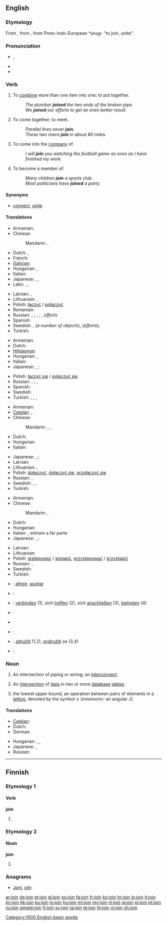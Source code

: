 ==English==

===Etymology===
From {{etyl|fro}} {{term|joindre|lang=fro}}, from {{etyl|la}} {{term|iungo|iungō|join, yoke|lang=la}}, from Proto-Indo-European ''*yeug-'' “to join, unite”.

===Pronunciation===
* {{a|UK}} {{IPA|/ˈdʒɔɪn/}}, {{SAMPA|/"dZOIn/}}
* {{rhymes|ɔɪn}}
* {{audio|en-us-join.ogg|Audio (US)}}

===Verb===
{{en-verb}}

# To [[combine]] more than one item into one; to put together.
#: ''The plumber '''joined''' the two ends of the broken pipe.''
#: ''We '''joined''' our efforts to get an even better result.''
# To come together; to meet.
#: ''Parallel lines never '''join'''.''
#: ''These two rivers '''join''' in about 80 miles.''
# To come into the [[company]] of.
#: ''I will '''join''' you watching the football game as soon as I have finished my work.''
# To become a member of.
#: ''Many children '''join''' a sports club.''
#: ''Most politicians have '''joined''' a party.''

====Synonyms====
* {{sense|to combine more than one item into one}} [[connect]], [[unite]]

====Translations====
{{trans-top|to combine more than one item into one; to put together}}
* Armenian: {{t-|hy|միացնել|tr=miac’nel}}
* Chinese:
*: Mandarin: {{t-|cmn|連接|sc=Hani}},  {{t-|cmn|连接|tr=liánjiē|sc=Hani}}
* Dutch: {{t|nl|samenvoegen}}, {{t|nl|verenigen}}
* French: {{t+|fr|joindre}}
* [[Galician]]: {{t+|gl|xuntar|xs=Galician}}
* Hungarian: {{t|hu|összekapcsol}}, {{t|hu|összeköt}}
* Italian: {{t+|it|unire}}
* Japanese: {{t|ja|つなげる|tr=tsunageru}}, {{t|ja|接続|alt=接続する|tr=setsuzoku suru}}, {{t+|ja|結合|alt=結合する|tr=ketsugō suru}}
* Latin: {{t|la|coniungo|alt=coniungō}}, {{t-|la|conecto|alt=cōnectō}},  {{t+|la|iungo|alt=iungō}}
{{trans-mid}}
* Latvian: {{t|lv|savienot}}, {{t|lv|saistīt}}
* Lithuanian: {{t|lt|jungti}}, {{t|lt|sujungti}}
* Polish: [[łączyć]] / [[połączyć]]
* Romanian: {{t-|ro|alătura}}
* Russian: {{t+|ru|соединять|tr=sojedinját'}} {{impf}}, {{t|ru|соединить|tr=soedinít'}} {{pf.}}; {{t|ru|скреплять|tr=skreplját'}} {{impf}}, {{t|ru|скрепить|tr=skrepít'}} {{pf.}}; {{t|ru|объединять|tr=objedinját'}} {{impf}}, {{t+|ru|объединить|tr=objedinít'}} {{pf.}} ''efforts''
* Spanish: {{t-|es|juntar}}
* Swedish: {{t|sv|sammanfoga}}, {{t|sv|foga samman}} (''a number of objects''), {{t|sv|slå samman}} (''efforts''), {{t|sv|föra samman}}
* Turkish: {{t+|tr|katılmak}}
{{trans-bottom}}

{{trans-top|to come together; to meet}}
* Armenian: {{t-|hy|միանալ|tr=mianal}}
* Dutch: {{t|nl|samenkomen}}
* [[Hiligaynon]]: {{tø|hil|abay|alt=abáy}}
* Hungarian: {{t|hu|beletorkollik}}, {{t+|hu|találkozik}}
* Italian: {{t+|it|incontrare}}
* Japanese: {{t|ja|つながる|tr=tsunagaru}}, {{t|ja|接続|alt=接続する|tr=setsuzoku suru}}; {{qualifier|for a river or road}} {{t|ja|合流|alt=合流する|tr=gōryū suru}}
{{trans-mid}}
* Polish: [[łączyć się]] / [[połączyć się]]
* Russian: {{t|ru|соединяться|tr=sojedinját'sja}} {{impf}}, {{t+|ru|соединиться|tr=soedinít'sja}} {{pf.}}; {{t+|ru|объединяться|tr=objedinját'sja}} {{impf}}, {{t|ru|объединиться|tr=objedinít'sja}} {{pf.}}
* Spanish: {{t+|es|acompañar}}
* Swedish: {{t|sv|mötas}}
* Turkish: {{t+|tr|birleşmek}}, {{t+|tr|çakışmak}}, {{t+|tr|kesişmek}}, {{t+|tr|bir araya gelmek}}
{{trans-bottom}}

{{trans-top|to come into the company of}}
* Armenian: {{t-|hy|միանալ|tr=mianal}}
* [[Catalan]]: {{t|ca|unir-se}},  {{t|ca|afegir-se}}
* Chinese:
*: Mandarin: {{t-|cmn|參加|sc=Hani}},  {{t-|cmn|参加|tr=cānjiā|sc=Hani}},  {{t-|cmn|加入|tr=jiārù|sc=Hani}}
* Dutch: {{t|nl|vervoegen}}
* Hungarian: {{t+|hu|csatlakozik}}
* Italian: {{t-|it|aggregarsi}}
{{trans-mid}}
* Japanese: {{t|ja|加わる|tr=kuwawaru}}, {{t|ja|同伴|alt=同伴する|tr=dōhan suru}}; {{qualifier|figurative}} {{t|ja|合流|alt=合流する|tr=gōryū suru}}
* Latvian: {{t|lv|pievienoties}}
* Lithuanian: {{t|lt|prisijungti}}, {{t|lt|prisidėti}}
* Polish: [[dołączyć]], [[dołączyć się]], [[przyłączyć się]]
* Russian: {{t|ru|присоединяться|tr=prisojedinját'sja}} {{impf}}, {{t+|ru|присоединиться|tr=prisoedinít'sja}} {{pf.}}
* Swedish: {{t|sv|följa med}}, {{t|sv|komma med}}, {{t+|sv|hänga med}}
* Turkish: {{t+|tr|katılmak}}
{{trans-bottom}}

{{trans-top|to become a member of}}
* Armenian: {{t-|hy|միանալ|tr=mianal}}
* Chinese:
*: Mandarin: {{t|cmn|加盟|tr=jiāméng|sc=Hani}},  {{t-|cmn|加入|tr=jiārù|sc=Hani}}
* Dutch: {{t|nl|lid worden van}}
* Hungarian: {{t+|hu|belép}}
* Italian: {{t+|it|aderire}}, entrare a far parte
* Japanese: {{t|ja|加わる|tr=kuwawaru}}, {{t+|ja|参加|alt=参加する|tr=sanka suru}}; {{qualifier|figurative}} {{t|ja|合流|alt=合流する|tr=gōryū suru}}
{{trans-mid}}
* Latvian: {{t|lv|iestāties }}
* Lithuanian: {{t|lt|įstoti}}
* Polish: [[wstępować]] / [[wstąpić]], [[przystępować]] / [[przystąpić]]
* Russian: {{t+|ru|вступать|tr=vstupát'}} {{impf}}, {{t+|ru|вступить|tr=vstupít'}} {{impf}}
* Swedish: {{t|sv|gå med i}}
* Turkish: {{t+|tr|katılmak}}
{{trans-bottom}}

{{checktrans-top}}
* {{ttbc|ca}}: [[afegir]], [[ajuntar]]
* {{ttbc|fr}}: {{t+|fr|rejoindre}}
* {{ttbc|de}}: [[verbinden]] (1), sich [[treffen]] (2), sich [[anschließen]] (3), [[beitreten]] (4)
* {{trreq|Hebrew}}
{{trans-mid}}
* {{trreq|Old English}}
* {{ttbc|pt}}: {{t+|pt|juntar}}
* {{ttbc|sl}}: [[združiti]] (1,2), [[pridružiti]] se (3,4)
* {{ttbc|es}}: {{t-|es|juntar}}
{{trans-bottom}}

===Noun===
{{en-noun}}

# An intersection of piping or wiring; an [[interconnect]].
# {{computing}} An [[intersection]] of [[data]] in two or more [[database]] [[table]]s.
# {{algebra}} the lowest upper bound, an operation between pairs of elements in a [[lattice]], denoted by the symbol <math> \vee </math> (mnemonic: an angular J).

====Translations====
{{trans-top|an intersection of piping or wiring; an interconnect}}
* [[Catalan]]: {{t-|ca|unió}}
* Dutch: {{t+|nl|verbinding}}
* German: {{t+|de|Verbindung|f}}
{{trans-mid}}
* Hungarian: {{t+|hu|kötés}}, {{t+|hu|csatlakozás}}, {{t|hu|toldás}}
* Japanese: {{t|ja|接続|tr=setsuzoku}}, {{t+|ja|結合|tr=ketsugō}}
* Russian: {{t+|ru|соединение|n|tr=sojedinénije}}
{{trans-bottom}}

[[Category:1000 English basic words]]

----

==Finnish==

===Etymology 1===

====Verb====
'''join'''

# {{fi-form of|juoda|type=verb|pr=first-person|pl=singular|mood=indicative|tense=past}}

===Etymology 2===

====Noun====
'''join'''

# {{fi-form of|joki|type=noun|case=instructive|pl=plural}}

===Anagrams===
* [[Joni#Finnish|Joni]], [[ojin#Finnish|ojin]]

[[ar:join]]
[[de:join]]
[[et:join]]
[[el:join]]
[[es:join]]
[[fa:join]]
[[fr:join]]
[[ko:join]]
[[hr:join]]
[[io:join]]
[[it:join]]
[[kn:join]]
[[kk:join]]
[[ku:join]]
[[lo:join]]
[[hu:join]]
[[ml:join]]
[[my:join]]
[[nl:join]]
[[ja:join]]
[[pl:join]]
[[pt:join]]
[[ru:join]]
[[simple:join]]
[[fi:join]]
[[sv:join]]
[[ta:join]]
[[te:join]]
[[th:join]]
[[vi:join]]
[[zh:join]]